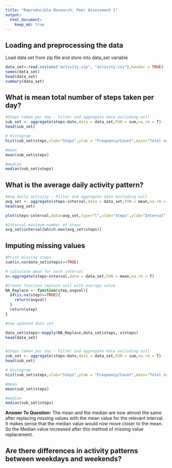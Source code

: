 ```yaml
---
title: "Reproducible Research: Peer Assessment 1"
output: 
  html_document:
    keep_md: true
---
```



## Loading and preprocessing the data
Load data set from zip file and store into data_set variable

```r
data_set<-read.csv(unz("activity.zip", "activity.csv"),header = TRUE)
names(data_set)
head(data_set)
summary(data_set)

```

## What is mean total number of steps taken per day?
```r
#Steps taken per day - Filter and aggregate data excluding null
sub_set <- aggregate(steps~date,data = data_set,FUN = sum,na.rm = T)
head(sub_set)

# Histogram
hist(sub_set$steps,xlab="Steps",ylab = "Frequency/Count",main="Total number of steps taken each day",col="green")

#mean
mean(sub_set$steps)

#median
median(sub_set$steps)


```


## What is the average daily activity pattern?
```r
#Avg daily activity - Filter and aggregate data excluding null
avg_set <- aggregate(steps~interval,data = data_set,FUN = mean,na.rm = T)
head(avg_set)

plot(steps~interval,data=avg_set,type="l",xlab="Steps",ylab="Interval",col="red",main="Average daily activity")

#Interval maximum number of steps
avg_set$interval[which.max(avg_set$steps)]

```


## Imputing missing values
```r

#Print missing steps
sum(is.na(data_set$steps)==TRUE)

# calculate mean for each interval
x<-aggregate(steps~interval,data = data_set,FUN = mean,na.rm = T)

#Create function replace null with average value
NA_Replace <- function(step,avgval){
  if(is.na(step)==TRUE){
    return(avgval)
  }
  return(step)
}

#new updated data set

data_set$steps<-mapply(NA_Replace,data_set$steps, x$steps)
head(data_set)


#Steps taken per day - Filter and aggregate data excluding null
sub_set <- aggregate(steps~date,data = data_set,FUN = sum,na.rm = T)
head(sub_set)

# Histogram
hist(sub_set$steps,xlab="Steps",ylab = "Frequency/Count",main="Total number of steps taken each day",col="green")

#mean
mean(sub_set$steps)

#median
median(sub_set$steps)

```
**Answer To Question:**
The mean and the median are now almost the same after replacing missing values with the mean value for the relevant interval. It makes sense that the median value would now move closer to the mean. So the Median value increased after this method of missing value replacement.




## Are there differences in activity patterns between weekdays and weekends?
